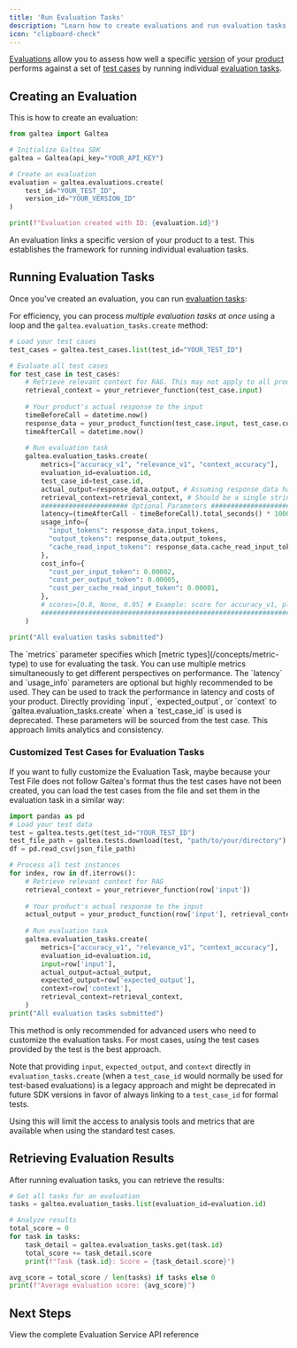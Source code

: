 ```yaml
---
title: 'Run Evaluation Tasks'
description: "Learn how to create evaluations and run evaluation tasks using the SDK"
icon: "clipboard-check"
---
```


[Evaluations](/concepts/product/evaluation) allow you to assess how well a specific [version](/concepts/product/version) of your [product](/concepts/product) performs against a set of [test cases](/concepts/product/test/case) by running individual [evaluation tasks](/concepts/product/evaluation/task).

## Creating an Evaluation

This is how to create an evaluation:

  ```python
  from galtea import Galtea

  # Initialize Galtea SDK
  galtea = Galtea(api_key="YOUR_API_KEY")

  # Create an evaluation
  evaluation = galtea.evaluations.create(
      test_id="YOUR_TEST_ID",
      version_id="YOUR_VERSION_ID"
  )

  print(f"Evaluation created with ID: {evaluation.id}")
  ```
  <Info>
    An evaluation links a specific version of your product to a test. This establishes the framework for running individual evaluation tasks.
  </Info>

## Running Evaluation Tasks

Once you've created an evaluation, you can run [evaluation tasks](/concepts/product/evaluation/task):

For efficiency, you can process *multiple evaluation tasks at once* using a loop and the `galtea.evaluation_tasks.create` method:

```python
# Load your test cases
test_cases = galtea.test_cases.list(test_id="YOUR_TEST_ID")

# Evaluate all test cases
for test_case in test_cases:
    # Retrieve relevant context for RAG. This may not apply to all products.
    retrieval_context = your_retriever_function(test_case.input)
    
    # Your product's actual response to the input
    timeBeforeCall = datetime.now()
    response_data = your_product_function(test_case.input, test_case.context, retrieval_context)
    timeAfterCall = datetime.now()
    
    # Run evaluation task
    galtea.evaluation_tasks.create(
        metrics=["accuracy_v1", "relevance_v1", "context_accuracy"],
        evaluation_id=evaluation.id,
        test_case_id=test_case.id,
        actual_output=response_data.output, # Assuming response_data has an 'output' attribute
        retrieval_context=retrieval_context, # Should be a single string if applicable
        ###################### Optional Parameters ######################
        latency=(timeAfterCall - timeBeforeCall).total_seconds() * 1000,
        usage_info={
          "input_tokens": response_data.input_tokens,
          "output_tokens": response_data.output_tokens,
          "cache_read_input_tokens": response_data.cache_read_input_tokens,
        },
        cost_info={
          "cost_per_input_token": 0.00002,
          "cost_per_output_token": 0.00005,
          "cost_per_cache_read_input_token": 0.00001,
        },
        # scores=[0.8, None, 0.95] # Example: score for accuracy_v1, platform evaluates relevance_v1, score for context_accuracy
        #################################################################
    )

print("All evaluation tasks submitted")
```

<Note>
  The `metrics` parameter specifies which [metric types](/concepts/metric-type) to use for evaluating the task. You can use multiple metrics simultaneously to get different perspectives on performance.
</Note>
<Info>
  The `latency` and `usage_info` parameters are optional but highly recommended to be used.
  They can be used to track the performance in latency and costs of your product.
</Info>

<Warning>
  Directly providing `input`, `expected_output`, or `context` to `galtea.evaluation_tasks.create` when a `test_case_id` is used is deprecated. These parameters will be sourced from the test case. This approach limits analytics and consistency.
</Warning>

### Customized Test Cases for Evaluation Tasks

If you want to fully customize the Evaluation Task, maybe because your Test File does not follow Galtea's format thus the test cases have not been created, you can load the test cases from the file and set them in the evaluation task in a similar way:

```python
import pandas as pd
# Load your test data
test = galtea.tests.get(test_id="YOUR_TEST_ID")
test_file_path = galtea.tests.download(test, "path/to/your/directory")
df = pd.read_csv(json_file_path)

# Process all test instances
for index, row in df.iterrows():
    # Retrieve relevant context for RAG
    retrieval_context = your_retriever_function(row['input'])
    
    # Your product's actual response to the input
    actual_output = your_product_function(row['input'], retrieval_context)
    
    # Run evaluation task
    galtea.evaluation_tasks.create(
        metrics=["accuracy_v1", "relevance_v1", "context_accuracy"],
        evaluation_id=evaluation.id,
        input=row['input'],
        actual_output=actual_output,
        expected_output=row['expected_output'],
        context=row['context'],
        retrieval_context=retrieval_context,
    )
print("All evaluation tasks submitted")
```

<Warning>
  This method is only recommended for advanced users who need to customize the evaluation tasks. For most cases, using the test cases provided by the test is the best approach.

  Note that providing `input`, `expected_output`, and `context` directly in `evaluation_tasks.create` (when a `test_case_id` would normally be used for test-based evaluations) is a legacy approach and might be deprecated in future SDK versions in favor of always linking to a `test_case_id` for formal tests.

  Using this will limit the access to analysis tools and metrics that are available when using the standard test cases.
</Warning>

## Retrieving Evaluation Results

After running evaluation tasks, you can retrieve the results:

```python
# Get all tasks for an evaluation
tasks = galtea.evaluation_tasks.list(evaluation_id=evaluation.id)

# Analyze results
total_score = 0
for task in tasks:
    task_detail = galtea.evaluation_tasks.get(task.id)
    total_score += task_detail.score
    print(f"Task {task.id}: Score = {task_detail.score}")

avg_score = total_score / len(tasks) if tasks else 0
print(f"Average evaluation score: {avg_score}")
```

## Next Steps

<CardGroup cols={2}>
  <Card title="API Reference" icon="code" href="/sdk/api/evaluation-service">
    View the complete Evaluation Service API reference
  </Card>
</CardGroup>
